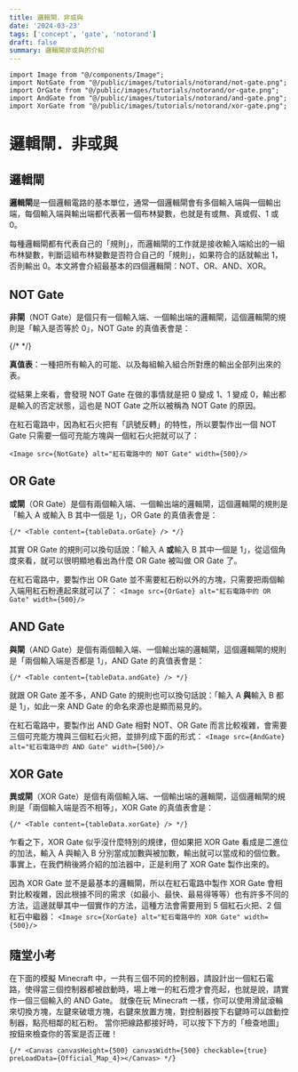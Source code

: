 ```yaml
---
title: 邏輯閘．非或與
date: '2024-03-23'
tags: ['concept', 'gate', 'notorand']
draft: false
summary: 邏輯閘非或與的介紹
---
```


```
import Image from "@/components/Image";
import NotGate from "@/public/images/tutorials/notorand/not-gate.png";
import OrGate from "@/public/images/tutorials/notorand/or-gate.png";
import AndGate from "@/public/images/tutorials/notorand/and-gate.png";
import XorGate from "@/public/images/tutorials/notorand/xor-gate.png";
```
# 邏輯閘．非或與

## 邏輯閘
**邏輯閘**是一個邏輯電路的基本單位，通常一個邏輯閘會有多個輸入端與一個輸出端，每個輸入端與輸出端都代表著一個布林變數，也就是有或無、真或假、1 或 0。

每種邏輯閘都有代表自己的「規則」，而邏輯閘的工作就是接收輸入端給出的一組布林變數，判斷這組布林變數是否符合自己的「規則」，如果符合的話就輸出 1，否則輸出 0。本文將會介紹最基本的四個邏輯閘：NOT、OR、AND、XOR。

## NOT Gate
**非閘**（NOT Gate）是個只有一個輸入端、一個輸出端的邏輯閘，這個邏輯閘的規則是「輸入是否等於 0」，NOT Gate 的真值表會是：

{/* <Table content={tableData.notGate} /> */}


<div className="rs-prop"><b>真值表</b>：一種把所有輸入的可能、以及每組輸入組合所對應的輸出全部列出來的表。</div>

從結果上來看，會發現 NOT Gate 在做的事情就是把 0 變成 1、1 變成 0，輸出都是輸入的否定狀態，這也是 NOT Gate 之所以被稱為 NOT Gate 的原因。

在紅石電路中，因為紅石火把有「訊號反轉」的特性，所以要製作出一個 NOT Gate 只需要一個可充能方塊與一個紅石火把就可以了：

```<Image src={NotGate} alt="紅石電路中的 NOT Gate" width={500}/>```

## OR Gate
<b>或閘</b>（OR Gate）是個有兩個輸入端、一個輸出端的邏輯閘，這個邏輯閘的規則是「輸入 A 或輸入 B 其中一個是 1」，OR Gate 的真值表會是：

```{/* <Table content={tableData.orGate} /> */}```

其實 OR Gate 的規則可以換句話說：「輸入 A <b>或</b>輸入 B 其中一個是 1」，從這個角度來看，就可以很明顯地看出為什麼 OR Gate 被叫做 OR Gate 了。

在紅石電路中，要製作出 OR Gate 並不需要紅石粉以外的方塊，只需要把兩個輸入端用紅石粉連起來就可以了：
```<Image src={OrGate} alt="紅石電路中的 OR Gate" width={500}/>```

## AND Gate
<b>與閘</b>（AND Gate）是個有兩個輸入端、一個輸出端的邏輯閘，這個邏輯閘的規則是「兩個輸入端是否都是 1」，AND Gate 的真值表會是：

```{/* <Table content={tableData.andGate} /> */}```

就跟 OR Gate 差不多，AND Gate 的規則也可以換句話說：「輸入 A <b>與</b>輸入 B 都是 1」，如此一來 AND Gate 的命名來源也是顯而易見的。

在紅石電路中，要製作出 AND Gate 相對 NOT、OR Gate 而言比較複雜，會需要三個可充能方塊與三個紅石火把，並排列成下面的形式：
```<Image src={AndGate} alt="紅石電路中的 AND Gate" width={500}/>```

## XOR Gate
<b>異或閘</b>（XOR Gate）是個有兩個輸入端、一個輸出端的邏輯閘，這個邏輯閘的規則是「兩個輸入端是否不相等」，XOR Gate 的真值表會是：

```{/* <Table content={tableData.xorGate} /> */}```

乍看之下，XOR Gate 似乎沒什麼特別的規律，但如果把 XOR Gate 看成是二進位的加法，輸入 A 與輸入 B 分別當成加數與被加數，輸出就可以當成和的個位數。事實上，在我們稍後將介紹的加法器中，正是利用了 XOR Gate 製作出來的。

因為 XOR Gate 並不是最基本的邏輯閘，所以在紅石電路中製作 XOR Gate 會相對比較複雜，因此根據不同的需求（如最小、最快、最易得等等）也有許多不同的方法，這邊就舉其中一個實作的方法，這種方法會需要用到 5 個紅石火把、2 個紅石中繼器：
```<Image src={XorGate} alt="紅石電路中的 XOR Gate" width={500}/>```

## 隨堂小考
在下面的模擬 Minecraft 中，一共有三個不同的控制器，請設計出一個紅石電路，使得當三個控制器都被啟動時，場上唯一的紅石燈才會亮起，也就是說，請實作一個三個輸入的 AND Gate。
就像在玩 Minecraft 一樣，你可以使用滑鼠滾輪來切換方塊，左鍵來破壞方塊，右鍵來放置方塊，對控制器按下右鍵時可以啟動控制器，點亮相鄰的紅石粉。
當你把線路都接好時，可以按下下方的「檢查地圖」按鈕來檢查你的答案是否正確！

```{/* <Canvas canvasHeight={500} canvasWidth={500} checkable={true} preLoadData={Official_Map_4}></Canvas> */}```